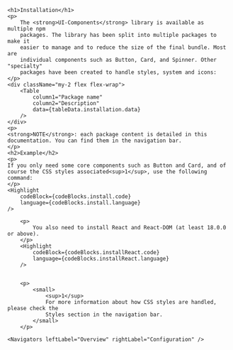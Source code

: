 

<Meta title="Getting Started/Installation" />

  <div className="prose">

    <h1>Installation</h1>
    <p>
    	The <strong>UI-Components</strong> library is available as multiple npm
    	packages. The library has been split into multiple packages to make it
    	easier to manage and to reduce the size of the final bundle. Most are
    	individual components such as Button, Card, and Spinner. Other "specialty"
    	packages have been created to handle styles, system and icons:
    </p>
    <div className="my-2 flex flex-wrap">
    	<Table
    		column1="Package name"
    		column2="Description"
    		data={tableData.installation.data}
    	/>
    </div>
    <p>
    <strong>NOTE</strong>: each package content is detailed in this
    documentation. You can find them in the navigation bar.
    </p>
    <h2>Example</h2>
    <p>
    If you only need some core components such as Button and Card, and of
    course the CSS styles associated<sup>1</sup>, use the following command:
    </p>
    <Highlight
    	codeBlock={codeBlocks.install.code}
    	language={codeBlocks.install.language}
    />

    	<p>
    		You also need to install React and React-DOM (at least 18.0.0 or above).
    	</p>
    	<Highlight
    		codeBlock={codeBlocks.installReact.code}
    		language={codeBlocks.installReact.language}
    	/>


    	<p>
    		<small>
    			<sup>1</sup>
    			For more information about how CSS styles are handled, please check the
    			Styles section in the navigation bar.
    		</small>
    	</p>

    <Navigators leftLabel="Overview" rightLabel="Configuration" />

  </div>

